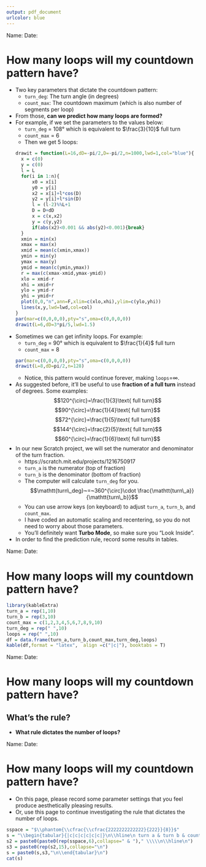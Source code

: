 ```yaml
---
output: pdf_document
urlcolor: blue
---
```


Name: \hspace{4in} Date: \hfill \vspace{3pt} \hrule

# How many loops will my countdown pattern have?

* Two key parameters that dictate the countdown pattern:
    * `turn_deg`: The turn angle (in degrees)
    * `count_max`: The countdown maximum (which is also number of segments per loop)
* From those, **can we predict how many loops are formed?**
* For example, if we set the parameters to the values below:
    * `turn_deg` = 108° which is equivalent to $\frac{3}{10}$ full turn
    * `count_max` = 6
    * Then we get 5 loops:\
```r
drawit = function(L=16,dD=-pi/2,D=-pi/2,n=1000,lwd=1,col="blue"){
    x = c(0)
    y = c(0)
    l = L
    for(i in 1:n){
        x0 = x[i]
        y0 = y[i]
        x2 = x[i]+l*cos(D)
        y2 = y[i]+l*sin(D)
        l = (l-2)%%L+1
        D = D+dD
        x = c(x,x2)
        y = c(y,y2)
        if(abs(x2)<0.001 && abs(y2)<0.001){break}
    }
    xmin = min(x)
    xmax = max(x)
    xmid = mean(c(xmin,xmax))
    ymin = min(y)
    ymax = max(y)
    ymid = mean(c(ymin,ymax))
    r = max(c(xmax-xmid,ymax-ymid))
    xlo = xmid-r
    xhi = xmid+r
    ylo = ymid-r
    yhi = ymid+r
    plot(0,0,"n",ann=F,xlim=c(xlo,xhi),ylim=c(ylo,yhi))
    lines(x,y,lwd=lwd,col=col)
}
par(mar=c(0,0,0,0),pty="s",oma=c(0,0,0,0))
drawit(L=6,dD=3*pi/5,lwd=1.5)
```
* Sometimes we can get infinity loops. For example:
    * `turn_deg` = 90° which is equivalent to $\frac{1}{4}$ full turn
    * `count_max` = 8\
```r
par(mar=c(0,0,0,0),pty="s",oma=c(0,0,0,0))
drawit(L=8,dD=pi/2,n=128)
```
    * Notice, this pattern would continue forever, making `loops`=$\infty$.
* As suggested before, it'll be useful to use **fraction of a full turn** instead of degrees. Some examples:
$$120^{\circ}=\frac{1}{3}\text{ full turn}$$
$$90^{\circ}=\frac{1}{4}\text{ full turn}$$
$$72^{\circ}=\frac{1}{5}\text{ full turn}$$
$$144^{\circ}=\frac{2}{5}\text{ full turn}$$
$$60^{\circ}=\frac{1}{6}\text{ full turn}$$
* In our new Scratch project, we will set the numerator and denominator of the turn fraction.
    * https://scratch.mit.edu/projects/1216750917
    * `turn_a` is the numerator (top of fraction)
    * `turn_b` is the denominator (bottom of fraction)
    * The computer will calculate `turn_deg` for you. $$\mathtt{turn\_deg}~=~360^{\circ}\cdot \frac{\mathtt{turn\_a}}{\mathtt{turn\_b}}$$
    * You can use arrow keys (on keyboard) to adjust `turn_a`, `turn_b`, and `count_max`.
    * I have coded an automatic scaling and recentering, so you do not need to worry about those parameters.
    * You'll definitely want **Turbo Mode**, so make sure you "Look Inside".
* In order to find the prediction rule, record some results in tables.

\newpage

Name: \hspace{4in} Date: \hfill \vspace{3pt} \hrule

# How many loops will my countdown pattern have?

```r
library(kableExtra)
turn_a = rep(1,10)
turn_b = rep(3,10)
count_max = c(1,2,3,4,5,6,7,8,9,10)
turn_deg = rep(" ",10)
loops = rep(" ",10)
df = data.frame(turn_a,turn_b,count_max,turn_deg,loops)
kable(df,format = "latex",  align =c("|c|"), booktabs = T)

```

\begin{tabular}{|c|c|c|c|c|}
  \hline
  turn a & turn b & count max & turn deg & loops \\
  \hline
  1 & 3 & 1 &  $\phantom{\cfrac{222222222222222222222222}{2222}}$  & $\phantom{\cfrac{222222222222222222222222}{2222}}$ \\
  \hline
  1 & 3 & 2 & $\phantom{\cfrac{2222}{2222}}$ & $\phantom{\cfrac{2222}{2222}}$ \\
  \hline
  1 & 3 & 3 & $\phantom{\cfrac{2222}{2222}}$ & $\phantom{\cfrac{2222}{2222}}$ \\
  \hline
  1 & 3 & 4 & $\phantom{\cfrac{2222}{2222}}$ & $\phantom{\cfrac{2222}{2222}}$ \\
  \hline
  1 & 3 & 5 & $\phantom{\cfrac{2222}{2222}}$ & $\phantom{\cfrac{2222}{2222}}$ \\
  \hline
  1 & 3 & 6 & $\phantom{\cfrac{2222}{2222}}$ & $\phantom{\cfrac{2222}{2222}}$ \\
  \hline
  1 & 3 & 7 & $\phantom{\cfrac{2222}{2222}}$ & $\phantom{\cfrac{2222}{2222}}$ \\
  \hline
\end{tabular}

\begin{tabular}{|c|c|c|c|c|}
  \hline
  turn a & turn b & count max & turn deg & loops \\
  \hline
  1 & 4 & 1 &  $\phantom{\cfrac{222222222222222222222222}{2222}}$  & $\phantom{\cfrac{222222222222222222222222}{2222}}$ \\
  \hline
  1 & 4 & 2 & $\phantom{\cfrac{2222}{2222}}$ & $\phantom{\cfrac{2222}{2222}}$ \\
  \hline
  1 & 4 & 3 & $\phantom{\cfrac{2222}{2222}}$ & $\phantom{\cfrac{2222}{2222}}$ \\
  \hline
  1 & 4 & 4 & $\phantom{\cfrac{2222}{2222}}$ & $\phantom{\cfrac{2222}{2222}}$ \\
  \hline
  1 & 4 & 5 & $\phantom{\cfrac{2222}{2222}}$ & $\phantom{\cfrac{2222}{2222}}$ \\
  \hline
  1 & 4 & 6 & $\phantom{\cfrac{2222}{2222}}$ & $\phantom{\cfrac{2222}{2222}}$ \\
  \hline
  1 & 4 & 7 & $\phantom{\cfrac{2222}{2222}}$ & $\phantom{\cfrac{2222}{2222}}$ \\
  \hline
\end{tabular}


\begin{tabular}{|c|c|c|c|c|}
  \hline
  turn a & turn b & count max & turn deg & loops \\
  \hline
  1 & 6 & 1 &  $\phantom{\cfrac{222222222222222222222222}{2222}}$  & $\phantom{\cfrac{222222222222222222222222}{2222}}$ \\
  \hline
  1 & 6 & 2 & $\phantom{\cfrac{2222}{2222}}$ & $\phantom{\cfrac{2222}{2222}}$ \\
  \hline
  1 & 6 & 3 & $\phantom{\cfrac{2222}{2222}}$ & $\phantom{\cfrac{2222}{2222}}$ \\
  \hline
  1 & 6 & 4 & $\phantom{\cfrac{2222}{2222}}$ & $\phantom{\cfrac{2222}{2222}}$ \\
  \hline
  1 & 6 & 5 & $\phantom{\cfrac{2222}{2222}}$ & $\phantom{\cfrac{2222}{2222}}$ \\
  \hline
  1 & 6 & 6 & $\phantom{\cfrac{2222}{2222}}$ & $\phantom{\cfrac{2222}{2222}}$ \\
  \hline
  1 & 6 & 7 & $\phantom{\cfrac{2222}{2222}}$ & $\phantom{\cfrac{2222}{2222}}$ \\
  \hline
\end{tabular}

\newpage

Name: \hspace{4in} Date: \hfill \vspace{3pt} \hrule

# How many loops will my countdown pattern have?

\begin{tabular}{|c|c|c|c|c|}
  \hline
  turn a & turn b & count max & turn deg & loops \\
  \hline
  7 & 30 & 1 &  $\phantom{\cfrac{222222222222222222222222}{2222}}$  & $\phantom{\cfrac{222222222222222222222222}{2222}}$ \\
  \hline
  7 & 30 & 2 & $\phantom{\cfrac{2222}{2222}}$ & $\phantom{\cfrac{2222}{2222}}$ \\
  \hline
  7 & 30 & 3 & $\phantom{\cfrac{2222}{2222}}$ & $\phantom{\cfrac{2222}{2222}}$ \\
  \hline
  7 & 30 & 4 & $\phantom{\cfrac{2222}{2222}}$ & $\phantom{\cfrac{2222}{2222}}$ \\
  \hline
  7 & 30 & 5 & $\phantom{\cfrac{2222}{2222}}$ & $\phantom{\cfrac{2222}{2222}}$ \\
  \hline
  7 & 30 & 6 & $\phantom{\cfrac{2222}{2222}}$ & $\phantom{\cfrac{2222}{2222}}$ \\
  \hline
  7 & 30 & 7 & $\phantom{\cfrac{2222}{2222}}$ & $\phantom{\cfrac{2222}{2222}}$ \\
  \hline
  7 & 30 & 8 & $\phantom{\cfrac{2222}{2222}}$ & $\phantom{\cfrac{2222}{2222}}$ \\
  \hline
  7 & 30 & 9 & $\phantom{\cfrac{2222}{2222}}$ & $\phantom{\cfrac{2222}{2222}}$ \\
  \hline
  7 & 30 & 10 & $\phantom{\cfrac{2222}{2222}}$ & $\phantom{\cfrac{2222}{2222}}$ \\
  \hline
  7 & 30 & 11 & $\phantom{\cfrac{2222}{2222}}$ & $\phantom{\cfrac{2222}{2222}}$ \\
  \hline
  7 & 30 & 12 & $\phantom{\cfrac{2222}{2222}}$ & $\phantom{\cfrac{2222}{2222}}$ \\
  \hline
  7 & 30 & 13 & $\phantom{\cfrac{2222}{2222}}$ & $\phantom{\cfrac{2222}{2222}}$ \\
  \hline
  7 & 30 & 14 & $\phantom{\cfrac{2222}{2222}}$ & $\phantom{\cfrac{2222}{2222}}$ \\
  \hline
  7 & 30 & 15 & $\phantom{\cfrac{2222}{2222}}$ & $\phantom{\cfrac{2222}{2222}}$ \\
  \hline
  7 & 30 & 16 & $\phantom{\cfrac{2222}{2222}}$ & $\phantom{\cfrac{2222}{2222}}$ \\
  \hline
  7 & 30 & 17 & $\phantom{\cfrac{2222}{2222}}$ & $\phantom{\cfrac{2222}{2222}}$ \\
  \hline
  7 & 30 & 18 & $\phantom{\cfrac{2222}{2222}}$ & $\phantom{\cfrac{2222}{2222}}$ \\
  \hline
\end{tabular}

## What's the rule?

* **What rule dictates the number of loops?**



\newpage

Name: \hspace{4in} Date: \hfill \vspace{3pt} \hrule

# How many loops will my countdown pattern have?

* On this page, please record some parameter settings that you feel produce aesthetically pleasing results.
* Or, use this page to continue investigating the rule that dictates the number of loops.


```r
sspace = "$\\phantom{\\cfrac{\\cfrac{2222222222222}{222}}{8}}$"
s = "\\begin{tabular}{|c|c|c|c|c|c|}\n\\hline\n turn a & turn b & count max & turn deg & loops & comments \\\\\n\\hline\n"
s2 = paste0(paste0(rep(sspace,6),collapse=" & ")," \\\\\n\\hline\n")
s3 = paste0(rep(s2,15),collapse="\n")
s = paste0(s,s3,"\n\\end{tabular}\n")
cat(s)
```

